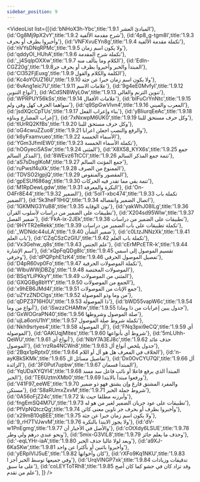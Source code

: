```yaml
---
sidebar_position: 9
---
```


<VideoList list={[{id:'bNHoX3h-Ybc',title:'1.9.1 المبادئ العشر'},
{id:'Og8Mj9pX2vY',title:'1.9.2 شرح مقدمة الألفية'},
{id:'4p8_g-tgm8I',title:'1.9.3 وأخبروا بظرف أو بحرف'},
{id:'VNFXvuEYn8g',title:'1.9.4 تكملة مقدمة الألفية'},
{id:'nVYsDNqRPMc',title:'1.9.5 ولا يكون اسم زمان'},
{id:'qddyOI_HUhA',title:'1.9.6 تكملة شرح المقدمة'},
{id:'_j4SqlpOXXw',title:'1.9.7 الكلام وما يتألف منه'},
{id:'EdIn-CGZ20g',title:'1.9.8المبتدأ والخبر وأخبروا بظرف أو بحرف جر'},
{id:'CI352FjEuxg',title:'1.9.9 الكلمة والكلام والقول'},
{id:'Kc4oYOUZ16U',title:'1.9.10 ولا يكون اسم زمان خبرا عن  جثة'},
{id:'6vAng1eic7U',title:'1.9.11 علامات الاسم'},
{id:'9g4eE0MvfyI',title:'1.9.12 أنواع التنوين'},
{id:'ACdSNBWyL0w',title:'1.9.13 تنوين الترنم والغالي'},
{id:'WPRPUY56kSs',title:'1.9.14 علامات الأفعال'},
{id:'bIFuCrYnNtc',title:'1.9.15 سواهما الحرف كهل وفي ولم'},
{id:'q9SpGwVlvn4',title:'1.9.16 المعرب والمبني'},
{id:'jsdXQcCpTUs',title:'1.9.17 بناء وإعراب الفعل'},
{id:'yBIiurqEeAc',title:'1.9.18 إعراب المضارع وبناؤه'},
{id:'7xNxwpM6UK0',title:'1.9.19 وكل حرف مستحق للبنا'},
{id:'tlUrRQ2KfBs',title:'1.9.20 وكل حرف مستحق للبنا'},
{id:'oG4cwuZZuo8',title:'1.9.21 والرفع والنصب اجعلن اعرابا'},
{id:'k6yFxamvueo',title:'1.9.22 الأسماء الخمسة'},
{id:'YGm3JfmIEW0',title:'1.9.23 تكملة الأسماء الخمسة'},
{id:'hOGyeci5ASw',title:'1.9.24 المثنى'},
{id:'X8X58_KYX6s',title:'1.9.25 جمع المذكر السالم'},
{id:'8WEvz6TtCCI',title:'1.9.26 تتمة جمع المذكر السالم'},
{id:'aS7sDsgIKoM',title:'1.9.27 جمع المؤنث السالم'},
{id:'ruPwslf4uXk',title:'1.9.28 الممنوع من الصرف'},
{id:'TDVSO2IgpjQ',title:'1.9.29 المقصور والمنقوص'},
{id:'gpESUf686ag',title:'1.9.30 تتمة بقي مما تقدر فيه الحركات'},
{id:'M1RpDewLgdw',title:'1.9.31 النكرة والمعرفة'},
{id:'On-O4Fr8E44',title:'1.9.32 الضمير'},
{id:'5olT-xbc474',title:'1.9.33 تكملة باب الضمير'},
{id:'5k3heF1IHiQ',title:'1.9.34 اتصال الضمير وانفصاله'},
{id:'1GKMNG3YuB8',title:'1.9.35 نون الوقاية'},
{id:'yakWhJ08ILg',title:'1.9.36 تطبيقات على الضمير من دراسات لأسلوب القرآن'},
{id:'X204sd95WIw',title:'1.9.37 ضمير الفصل'},
{id:'FkA-ix-2JEk',title:'1.9.38 تطبيقات على الضمير من دراسات'},
{id:'9HYTR2eRekk',title:'1.9.39 تكملة تطبيقات على باب الضمير من دراسات'},
{id:'_WDNdc44uLA',title:'1.9.40 ضمير الشأن'},
{id:'c0LtzJNNzXk',title:'1.9.41 باب العلم'},
{id:'CZqCSzCzGIU',title:'1.9.42 تكملة باب العلم'},
{id:'Vx3Gehw_q8s',title:'1.9.43 علم الجنس'},
{id:'cErMPcETR-k',title:'1.9.44 اسم الإشارة'},
{id:'xQpFqQDg8lc',title:'1.9.45 تقسيم الموصول إلى اسمي وحرفي'},
{id:'dPQPphE1zK4',title:'1.9.46 تفصيل الموصول الحرفي'},
{id:'D4pR60vp0Fo',title:'1.9.47 تكملة الموصولات الحرفية'},
{id:'WlbuWWjDBZg',title:'1.9.48 الموصولات المختصة'},
{id:'BSqYLiPKkyY',title:'1.9.49 المثنى من الموصولات'},
{id:'GXQGBg8bYfY',title:'1.9.50 الجمع من الموصولات'},
{id:'x9hEB6JMd4I',title:'1.9.51 جمع الإناث من الموصولات'},
{id:'uZYzZNDClgs',title:'1.9.52 من وما  وذو الموصولة'},
{id:'qDPZ3716H0U',title:'1.9.53 ذا الموصولة'},
{id:'bWD55vapW6c',title:'1.9.54 أنواع من وما'},
{id:'iSwzzCHAMtw',title:'1.9.55 جدول يبين إعرابات من ذا وماذا'},
{id:'GxWOGraPN40',title:'1.9.56 صلة الموصول وشروطها'},
{id:'ujLa6onU1hY',title:'1.9.57 تكملة شروط صلة الموصول'},
{id:'Nkh9srtyes4',title:'1.9.58 أل الموصولة'},
{id:'FNq3pxi9eCQ',title:'1.9.59 أي الموصولة'},
{id:'GAKUqjMItes',title:'1.9.60 شروط أي بأنواعها'},
{id:'5mLUhh-QeWU',title:'1.9.61 أنواع أي'},
{id:'NlbY7A3EJ8c',title:'1.9.62 حذف عائد الموصول'},
{id:'rrzRa4NCWn8',title:'1.9.63 جدول يلخص أنواع أل'},
{id:'2Bqx1pRptx0',title:'1.9.64 الخلاف في المعرف هل هو أل أو اللام'},
{id:'n-ayKBkSKMk',title:'1.9.65 تفاصيل مسائل ال'},
{id:'Dx0OvCYU7QI',title:'1.9.66 أل الزائدة'},
{id:'3F0Put7upbw',title:'1.9.67 المبتدأ قسمان'},
{id:'YqUDaXYQYl4',title:'1.9.68 المبتدأ الذي يرفع فاعلا أو نائب فاعل سد مسد الخبر'},
{id:'TE6UztmXMb0',title:'1.9.69 ورفعوا مبتدأ بالابتدا'},
{id:'V41F97_eeWE',title:'1.9.70 والمفرد المشتق فارغ وإن يشتق فهو ذو ضمير مستكن'},
{id:'S8aRUmxZxvM',title:'1.9.71 شروط جملة الخبر'},
{id:'0A56oFjZ24c',title:'1.9.72 وأبرزنه مطلقا حيث تلا'},
{id:'fngEmSQ4M7U',title:'1.9.73 تطبيقات على عود جريان الضمير لغير من هو له'},
{id:'PfVpNQtczQg',title:'1.9.74 وأخبروا بظرف أو بحرف جر ناوين معنى كائن'},
{id:'x29mB10qBEE',title:'1.9.75 ولا يكون اسم زمان خبرا عن جثة'},
{id:'9_rH7TVJwvM',title:'1.9.76 ولا يجوز الابتدا بالنكرة'},
{id:'dV-w1PnEgmg',title:'1.9.77 والأصل في الأخبار أن'},
{id:'cOtXdy6LSUE',title:'1.9.78 ونحو عندي درهم ولي وطر'},
{id:'5mix-G3VlL8',title:'1.9.79 وحذف ما يعلم جائز'},
{id:'-eqLYHr-iaA',title:'1.9.80 وبعد لولا غالبا حذف الخبر'},
{id:'a9XJ-6KaSKw',title:'1.9.81 وأخبروا باثنين أو بأكثرا عن واحد'},
{id:'yERpIVIJ5uE',title:'1.9.82 كان وأخواتها'},
{id:'rXFo9Kq1NKU',title:'1.9.83 وفي جميعها توسط الخبر أجز ا'},
{id:'UrqVlNGP7xk',title:'1.9.84 تدقيقات وزيادات على ما سبق'},
{id:'coLEYToTRh8',title:'1.9.85 وقد تزاد كان في حشو كما كان أصح علم من تقدم'},
]}
/>
